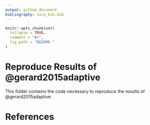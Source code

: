 ```yaml
---
output: github_document
bibliography: sure_bib.bib
---
```


<!-- README.md is generated from README.Rmd. Please edit that file -->

```r
knitr::opts_chunk$set(
  collapse = TRUE,
  comment = "#>",
  fig.path = "README-"
)
```

# Reproduce Results of @gerard2015adaptive
This folder contains the code necessary to reproduce the results of @gerard2015adaptive.


# References
